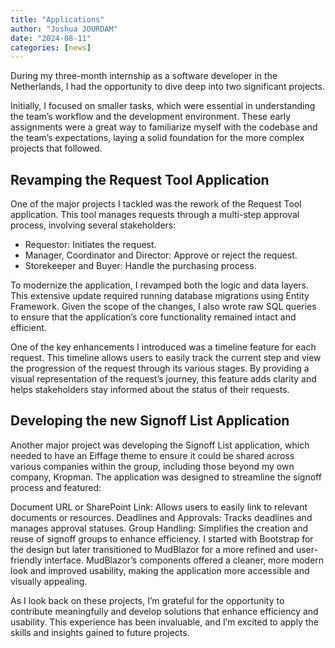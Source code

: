 ```yaml
---
title: "Applications"
author: "Joshua JOURDAM"
date: "2024-08-11"
categories: [news]
---
```


During my three-month internship as a software developer in the Netherlands, I had the opportunity to dive deep into two significant projects.

Initially, I focused on smaller tasks, which were essential in understanding the team's workflow and the development environment. These early assignments were a great way to familiarize myself with the codebase and the team's expectations, laying a solid foundation for the more complex projects that followed.

## Revamping the Request Tool Application

One of the major projects I tackled was the rework of the Request Tool application. This tool manages requests through a multi-step approval process, involving several stakeholders:

- Requestor: Initiates the request.
- Manager, Coordinator and Director: Approve or reject the request.
- Storekeeper and Buyer: Handle the purchasing process.

To modernize the application, I revamped both the logic and data layers. This extensive update required running database migrations using Entity Framework. Given the scope of the changes, I also wrote raw SQL queries to ensure that the application’s core functionality remained intact and efficient.

One of the key enhancements I introduced was a timeline feature for each request. This timeline allows users to easily track the current step and view the progression of the request through its various stages. By providing a visual representation of the request's journey, this feature adds clarity and helps stakeholders stay informed about the status of their requests.

## Developing the new Signoff List Application

Another major project was developing the Signoff List application, which needed to have an Eiffage theme to ensure it could be shared across various companies within the group, including those beyond my own company, Kropman. The application was designed to streamline the signoff process and featured:

Document URL or SharePoint Link: Allows users to easily link to relevant documents or resources.
Deadlines and Approvals: Tracks deadlines and manages approval statuses.
Group Handling: Simplifies the creation and reuse of signoff groups to enhance efficiency.
I started with Bootstrap for the design but later transitioned to MudBlazor for a more refined and user-friendly interface. MudBlazor’s components offered a cleaner, more modern look and improved usability, making the application more accessible and visually appealing.

As I look back on these projects, I’m grateful for the opportunity to contribute meaningfully and develop solutions that enhance efficiency and usability. This experience has been invaluable, and I’m excited to apply the skills and insights gained to future projects.

